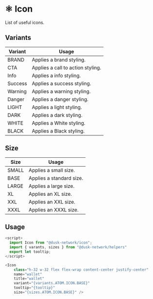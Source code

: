 
<Meta title="Docs/components/atoms/Icon" />

# ⚛️ Icon

List of useful icons.

## Variants

| Variant   | Usage                             |
| --------- | --------------------------------- |
| BRAND     | Applies a brand styling.          |
| CTA       | Applies a call to action styling. |
| Info      | Applies a info styling.           |
| Success   | Applies a success styling.        |
| Warning   | Applies a warning styling.        |
| Danger    | Applies a danger styling.         |
| LIGHT     | Applies a light styling.          |
| DARK      | Applies a dark styling.           |
| WHITE     | Applies a White styling.          |
| BLACK     | Applies a Black styling.          |

## Size

| Size  | Usage                    |
| ----- | -------------------------|
| SMALL | Applies a small size.    |
| BASE  | Applies a standard size. |
| LARGE | Applies a large size.    |
| XL    | Applies an XL size.      |
| XXL   | Applies an XXL size.     |
| XXXL  | Applies an XXXL size.    |

## Usage

```js
<script>
  import Icon from "@dusk-network/icon";
  import { varants, sizes } from "@dusk-network/helpers"
  export let tooltip;
</script>

<Icon
    class="h-32 w-32 flex flex-wrap content-center justify-center"
    name="wallet"
    title="wallet"
    variant="{variants.ATOM.ICON.BASE}"
    tooltip="{tooltip}"
    size="{sizes.ATOM.ICON.BASE}" />
```